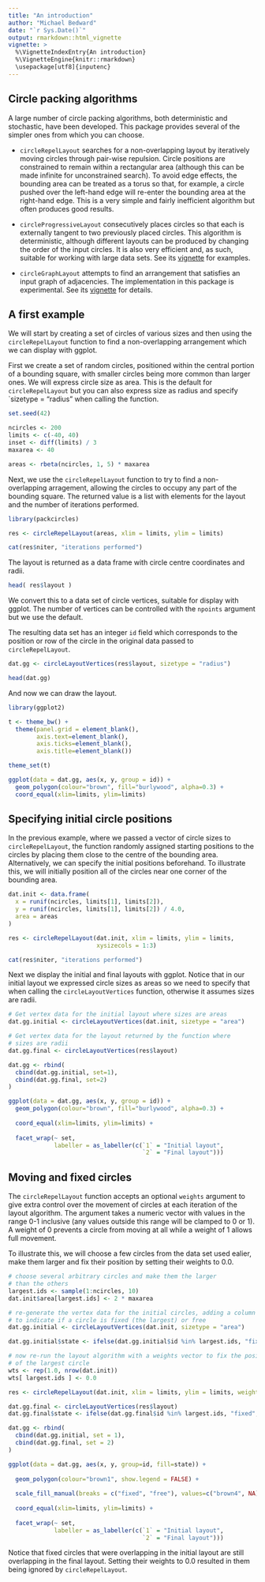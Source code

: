 ```yaml
---
title: "An introduction"
author: "Michael Bedward"
date: "`r Sys.Date()`"
output: rmarkdown::html_vignette
vignette: >
  %\VignetteIndexEntry{An introduction}
  %\VignetteEngine{knitr::rmarkdown}
  \usepackage[utf8]{inputenc}
---
```


## Circle packing algorithms

A large number of circle packing algorithms, both deterministic and stochastic, have been developed. This package provides several of the simpler ones from which you can choose.

  * `circleRepelLayout` searches for a non-overlapping layout by iteratively moving
    circles through pair-wise repulsion.
    Circle positions are constrained to remain within a rectangular area (although this
    can be made infinite for unconstrained search). To avoid edge effects, the bounding area
    can be treated as a torus so that, for example, a circle pushed over the left-hand
    edge will re-enter the bounding area at the right-hand edge. This is a very simple
    and fairly inefficient algorithm but often produces good results. 
    
  * `circleProgressiveLayout` consecutively places circles so that each is externally
    tangent to two previously placed circles. This algorithm is deterministic, although
    different layouts can be produced by changing the order of the input circles. It is
    also very efficient and, as such, suitable for working with large data sets. See its
    [vignette](progressive_packing.html) for examples.
    
  * `circleGraphLayout` attempts to find an arrangement that satisfies an input graph
    of adjacencies. The implementation in this package is experimental.
    See its [vignette](graph_packing.html) for details.
    

## A first example

We will start by creating a set of circles of various sizes and then using the 
`circleRepelLayout` function to find a non-overlapping arrangement which we can display
with ggplot.

First we create a set of random circles, positioned within the central portion
of a bounding square, with smaller circles being more common than larger ones.
We will express circle size as area. This is the default for `circleRepelLayout`
but you can also express size as radius and specify `sizetype = "radius" when
calling the function.


```r

set.seed(42)

ncircles <- 200
limits <- c(-40, 40)
inset <- diff(limits) / 3
maxarea <- 40

areas <- rbeta(ncircles, 1, 5) * maxarea

```

Next, we use the `circleRepelLayout` function to try to find a non-overlapping
arragement, allowing the circles to occupy any part of the bounding square.
The returned value is a list with elements for the layout and the number
of iterations performed.

```r
library(packcircles)

res <- circleRepelLayout(areas, xlim = limits, ylim = limits)

cat(res$niter, "iterations performed")

```

The layout is returned as a data frame with circle centre coordinates and radii.

```r

head( res$layout )

```

We convert this to a data set of circle vertices, suitable for display with ggplot. The number of vertices can be controlled with the `npoints` argument but we use the default. 

The resulting data set has an integer `id` field which corresponds to the position or row of the circle in the original data passed to `circleRepelLayout`.

```r

dat.gg <- circleLayoutVertices(res$layout, sizetype = "radius")

head(dat.gg)

```

And now we can draw the layout.

```r
library(ggplot2)

t <- theme_bw() +
  theme(panel.grid = element_blank(),
        axis.text=element_blank(),
        axis.ticks=element_blank(),
        axis.title=element_blank())

theme_set(t)

ggplot(data = dat.gg, aes(x, y, group = id)) +
  geom_polygon(colour="brown", fill="burlywood", alpha=0.3) +
  coord_equal(xlim=limits, ylim=limits)

```


## Specifying initial circle positions

In the previous example, where we passed a vector of circle sizes to `circleRepelLayout`, the function randomly assigned starting positions to the circles by placing them close to the centre of the bounding area. Alternatively, we can specify the initial positions beforehand. To illustrate this, we will initially position all of the circles near one corner of the bounding area.

```r

dat.init <- data.frame(
  x = runif(ncircles, limits[1], limits[2]),
  y = runif(ncircles, limits[1], limits[2]) / 4.0,
  area = areas
)

res <- circleRepelLayout(dat.init, xlim = limits, ylim = limits, 
                         xysizecols = 1:3)

cat(res$niter, "iterations performed")

```

Next we display the initial and final layouts with ggplot. Notice that in our initial layout we expressed circle sizes as areas so we need to specify that when calling the `circleLayoutVertices` function, otherwise it assumes sizes are radii.

```r

# Get vertex data for the initial layout where sizes are areas
dat.gg.initial <- circleLayoutVertices(dat.init, sizetype = "area")

# Get vertex data for the layout returned by the function where
# sizes are radii
dat.gg.final <- circleLayoutVertices(res$layout)

dat.gg <- rbind(
  cbind(dat.gg.initial, set=1),
  cbind(dat.gg.final, set=2)
)

ggplot(data = dat.gg, aes(x, y, group = id)) +
  geom_polygon(colour="brown", fill="burlywood", alpha=0.3) +
  
  coord_equal(xlim=limits, ylim=limits) +
  
  facet_wrap(~ set,
             labeller = as_labeller(c(`1` = "Initial layout",
                                      `2` = "Final layout")))

```

## Moving and fixed circles

The `circleRepelLayout` function accepts an optional `weights` argument to give extra control over the movement of circles at each iteration of the layout algorithm. The argument takes a numeric vector with values in the range 0-1 inclusive (any values outside this range will be clamped to 0 or 1). A weight of 0 prevents a circle from moving at all while a weight of 1 allows full movement.

To illustrate this, we will choose a few circles from the data set used ealier, make them larger and fix their position by setting their weights to 0.0.

```r

# choose several arbitrary circles and make them the larger 
# than the others
largest.ids <- sample(1:ncircles, 10)
dat.init$area[largest.ids] <- 2 * maxarea

# re-generate the vertex data for the initial circles, adding a column
# to indicate if a circle is fixed (the largest) or free
dat.gg.initial <- circleLayoutVertices(dat.init, sizetype = "area")

dat.gg.initial$state <- ifelse(dat.gg.initial$id %in% largest.ids, "fixed", "free")

# now re-run the layout algorithm with a weights vector to fix the position
# of the largest circle
wts <- rep(1.0, nrow(dat.init))
wts[ largest.ids ] <- 0.0

res <- circleRepelLayout(dat.init, xlim = limits, ylim = limits, weights=wts)

dat.gg.final <- circleLayoutVertices(res$layout)
dat.gg.final$state <- ifelse(dat.gg.final$id %in% largest.ids, "fixed", "free")

dat.gg <- rbind(
  cbind(dat.gg.initial, set = 1),
  cbind(dat.gg.final, set = 2)
)

ggplot(data = dat.gg, aes(x, y, group=id, fill=state)) + 
  
  geom_polygon(colour="brown1", show.legend = FALSE) +
  
  scale_fill_manual(breaks = c("fixed", "free"), values=c("brown4", NA)) +
  
  coord_equal(xlim=limits, ylim=limits) +
  
  facet_wrap(~ set,
             labeller = as_labeller(c(`1` = "Initial layout",
                                      `2` = "Final layout")))

```

Notice that fixed circles that were overlapping in the initial layout are still overlapping in the final layout. Setting their weights to 0.0 resulted in them being ignored by `circleRepelLayout`.


